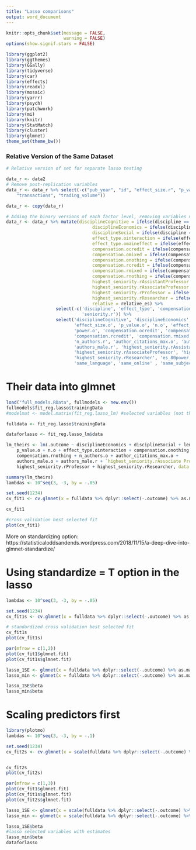 ```yaml
---
title: "Lasso comparisons"
output: word_document
---
```


```r
knitr::opts_chunk$set(message = FALSE,
                      warning = FALSE)
options(show.signif.stars = FALSE)

library(ggplot2)
library(ggthemes)
library(GGally)
library(tidyverse)
library(car)
library(effects)
library(readxl)
library(mosaic)
library(yarrr)
library(psych)
library(patchwork)
library(mi)
library(knitr)
library(StatMatch)
library(cluster)
library(glmnet)
theme_set(theme_bw()) 
```

### Relative Version of the Same Dataset

```r
# Relative version of set for separate lasso testing

data_r <- data2
# Remove post-replication variables 
data_r <- data_r %>% select(-c("pub_year", "id", "effect_size.r", "p_value.r", "n.r", "power.r",
    "transactions", "trading_volume"))

data_r <- copy(data_r) 

# Adding the binary versions of each factor level, removing variables not seen in the training data in their models, and reordering to match the training data, relative version instead of outcome
data_r <- data_r %>% mutate(disciplineCognitive = ifelse(discipline == 'Cognitive', 1, 0),
                                 disciplineEconomics = ifelse(discipline == 'Economics', 1, 0),
                                 disciplineSocial = ifelse(discipline == 'Social', 1, 0),
                                 effect_type.ointeraction = ifelse(effect_type == 'interaction', 1, 0),
                                 effect_type.omaineffect = ifelse(effect_type == 'main effect', 1, 0),
                                 compensation.ocredit = ifelse(compensation.o == 'credit', 1, 0),
                                 compensation.omixed = ifelse(compensation.o == 'mixed', 1, 0),
                                 compensation.onothing = ifelse(compensation.o == 'nothing', 1, 0),
                                 compensation.rcredit = ifelse(compensation.r == 'credit', 1, 0),
                                 compensation.rmixed = ifelse(compensation.r == 'mixed', 1, 0),
                                 compensation.rnothing = ifelse(compensation.r == 'nothing', 1, 0),
                                 highest_seniority.rAssistantProfessor = ifelse(seniority.r == 'Assistant Professor', 1, 0),
                                 highest_seniority.rAssociateProfessor = ifelse(seniority.r == 'Associate Professor', 1, 0),
                                 highest_seniority.rProfessor = ifelse(seniority.r == 'Professor', 1, 0),
                                 highest_seniority.rResearcher = ifelse(seniority.r == 'Researcher', 1, 0),
                                 relative = relative_es) %>%
                   select(-c('discipline', 'effect_type', 'compensation.o', 'compensation.r', 'replicated',
                             'seniority.r')) %>%
                   select('disciplineCognitive', 'disciplineEconomics', 'disciplineSocial', 'length', 'citations',
                          'effect_size.o', 'p_value.o', 'n.o', 'effect_type.ointeraction', 'effect_type.omaineffect',
                          'power.o', 'compensation.ocredit', 'compensation.omixed', 'compensation.onothing',
                          'compensation.rcredit', 'compensation.rmixed', 'compensation.rnothing', 'n_authors.o',
                          'n_authors.r', 'author_citations_max.o', 'authors_male.o', 'author_citations_max.r',
                          'authors_male.r', 'highest_seniority.rAssistantProfessor', 
                          'highest_seniority.rAssociateProfessor', 'highest_seniority.rProfessor',
                          'highest_seniority.rResearcher', 'es_80power', 'same_country',
                          'same_language', 'same_online' , 'same_subjects', 'us_lab.o', 'us_lab.r', 'relative')
```

# Their data into glmnet

```r
load("full_models.RData", fullmodels <- new.env())
fullmodels$fit_reg.lasso$trainingData
#modelmat <- model.matrix(fit_reg.lasso_lm) #selected variables (not the lasso run)

fulldata <- fit_reg.lasso$trainingData

dataforlasso <- fit_reg.lasso_lm$data

lm_theirs <- lm(.outcome ~ disciplineEconomics + disciplineSocial + length +
    p_value.o + n.o + effect_type.ointeraction + compensation.onothing +
    compensation.rnothing + n_authors.o + author_citations_max.o +
    authors_male.o + authors_male.r + `highest_seniority.rAssociate Professor` +
    highest_seniority.rProfessor + highest_seniority.rResearcher, data = dataforlasso)

summary(lm_theirs)
lambdas <- 10^seq(3, -3, by = -.05)

set.seed(1234)
cv_fit1 <- cv.glmnet(x = fulldata %>% dplyr::select(-.outcome) %>% as.matrix, y = dataforlasso$.outcome, alpha = 1, lambda = lambdas, standardize = F) #default option is to standardize all predictors with standardize = T

cv_fit1

#cross validation best selected fit
plot(cv_fit1)
```

More on standardizing option: https://statisticaloddsandends.wordpress.com/2018/11/15/a-deep-dive-into-glmnet-standardize/

# Using standardize = T option in the lasso

```r

lambdas <- 10^seq(3, -3, by = -.05)

set.seed(1234)
cv_fit1s <- cv.glmnet(x = fulldata %>% dplyr::select(-.outcome) %>% as.matrix, y = dataforlasso$.outcome, alpha = 1, lambda = lambdas, standardize = T)

# standardized cross validation best selected fit
cv_fit1s
plot(cv_fit1s)

par(mfrow = c(1,2))
plot(cv_fit1$glmnet.fit)
plot(cv_fit1s$glmnet.fit)

lasso_1SE <- glmnet(x = fulldata %>% dplyr::select(-.outcome) %>% as.matrix, y = dataforlasso$.outcome, alpha = 1, lambda = 1000)
lasso_min <- glmnet(x = fulldata %>% dplyr::select(-.outcome) %>% as.matrix, y = dataforlasso$.outcome, alpha = 1, lambda = lambdas[45])

lasso_1SE$beta
lasso_min$beta


```


# Scaling predictors first

```r
library(plotmo)
lambdas <- 10^seq(3, -3, by = -.1)

set.seed(1234)
cv_fit2s <- cv.glmnet(x = scale(fulldata %>% dplyr::select(-.outcome) %>% as.matrix), y = dataforlasso$.outcome, alpha = 1, lambda = lambdas, standardize = T)


cv_fit2s
plot(cv_fit2s)

par(mfrow = c(1,3))
plot(cv_fit1$glmnet.fit)
plot(cv_fit1s$glmnet.fit)
plot(cv_fit2s$glmnet.fit)

lasso_1SE <- glmnet(x = scale(fulldata %>% dplyr::select(-.outcome) %>% as.matrix), y = dataforlasso$.outcome, alpha = 1, lambda = 1000)
lasso_min <- glmnet(x = scale(fulldata %>% dplyr::select(-.outcome) %>% as.matrix), y = dataforlasso$.outcome, alpha = 1, lambda = lambdas[45])

lasso_1SE$beta
#lasso selected variables with estimates
lasso_min$beta
dataforlasso
```